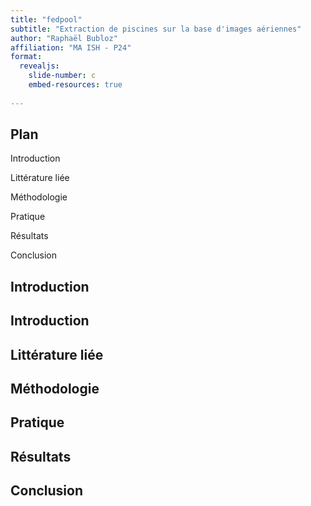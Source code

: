 ```yaml
---
title: "fedpool"
subtitle: "Extraction de piscines sur la base d'images aériennes"
author: "Raphaël Bubloz"
affiliation: "MA ISH - P24"
format:
  revealjs:
    slide-number: c
    embed-resources: true
    
---
```


## Plan


Introduction

Littérature liée

Méthodologie

Pratique

Résultats

Conclusion


## Introduction




## Introduction


## Littérature liée

## Méthodologie

## Pratique

## Résultats

## Conclusion
